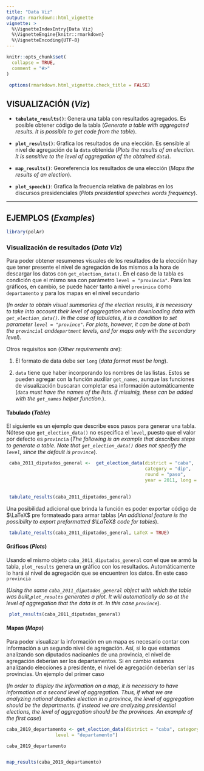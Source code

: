 ```yaml
---
title: "Data Viz"
output: rmarkdown::html_vignette
vignette: >
  %\VignetteIndexEntry{Data Viz}
  %\VignetteEngine{knitr::rmarkdown}
  %\VignetteEncoding{UTF-8}
---
```


```r
knitr::opts_chunk$set(
  collapse = TRUE,
  comment = "#>"
)

 options(rmarkdown.html_vignette.check_title = FALSE)

```

## VISUALIZACIÓN (*Viz*)

- **`tabulate_results()`**: Genera una tabla con resultados agregados. Es posible obtener código \LaTeX de la tabla (*Generate a table with aggregated results. It is possible to get \LaTeX code from the table*).

- **`plot_results()`**: Grafica los resultados de una elección. Es sensible al nivel de agregación de la `data` obtenida (*Plots the results of an election. It is sensitive to the level of aggregation of the obtained `data`*).

- **`map_results()`**: Georeferencia los resultados de una elección (*Maps the results of an election*).

- **`plot_speech()`**: Grafica la frecuencia relativa de palabras en los discursos presidenciales (*Plots presidential speeches words frequency*).

---

## EJEMPLOS (*Examples*)


```r
library(polAr)
```



### Visualización de resultados (*Data Viz*)

Para poder obtener resumenes visuales de los resultados de la elección hay que tener presente el nivel de agregación de los mismos a la hora de descargar los datos con `get_election_data()`. En el caso de la tabla es condición que el mismo sea con parámetro `level = "provincia"`. Para los gráficos, en cambio, se puede hacer tanto a nivel `provinica` como `departamento` y para los mapas en el nivel secundario

(*In order to obtain visual summaries of the election results, it is necessary to take into account their level of aggregation when downloading  data with `get_election_data()`. In the case of tabulates, it is a condition to set parameter `level = "province"`. For plots, however, it can be done at both the `provincial` and`department` levels, and for maps only with the secondary level*).

Otros requisitos son (*Other requirements are*): 

1. El formato de data debe ser `long` (*data format must be long*). 

2. `data` tiene que haber incorporando los nombres de las listas. Estos se pueden agregar con la función auxiliar `get_names`, aunque las funciones de visualización buscaran completar esa información automáticamente (*`data` must have the names of the lists. If missinig, these can be added with the `get_names` helper function.*). 


#### Tabulado (*Table*)

El siguiente es un ejemplo que describe esos pasos para generar una tabla. Nótese que `get_election_data()` no especifica el `level`, puesto que el valor por defecto es `provincia` 
(*The following is an example that describes steps to generate a table. Note that `get_election_data()` does not specify the `level`, since the default is `province`*). 


```r
  
 caba_2011_diputados_general <-  get_election_data(district = "caba", 
                                                   category = "dip", 
                                                   round = "paso", 
                                                   year = 2011, long = TRUE) 

 
 tabulate_results(caba_2011_diputados_general)
```


Una posibilidad adicional que brinda la función es poder exportar código de $\LaTeX$ pre formateado para armar tablas (*An additional feature is the possibility to export preformatted $\LaTeX$ code for tables*).

```r
 tabulate_results(caba_2011_diputados_general, LaTeX = TRUE)
```


#### Gráficos (*Plots*)

Usando el mismo objeto `caba_2011_diputados_general` con el que se armó la tabla, `plot_results` genera un gráfico con los resultados. Automáticamente lo hará al nivel de agregación que se encuentren los datos. En este caso `provincia`

(*Using the same `caba_2011_diputados_general` object with which the table was built,`plot_results` generates a plot. It will automatically do so at the level of aggregation that the data is at. In this case `province`*).



```r
 plot_results(caba_2011_diputados_general)
```

#### Mapas (*Maps*)


Para poder visualizar la información en un mapa es necesario contar con información a un segundo nivel de agregación. Así, si lo que estamos analizando son diputados nacioanles de una provincia, el nivel de agregación deberían ser los departamentos. Si en cambio estamos analizando elecciones a presidente, el nivel de agregación deberían ser las provincias. Un ejemplo del primer caso

(*In order to display the information on a map, it is necessary to have information at a second level of aggregation. Thus, if what we are analyzing  national deputies election in a province, the level of aggregation should be the departments. If instead we are analyzing presidential elections, the level of aggregation should be the provinces. An example of the first case*)



```r

caba_2019_departamento <- get_election_data(district = "caba", category = "dip", round = "gral", year = 2019,
                  level = "departamento")

caba_2019_departamento


map_results(caba_2019_departamento)

```

